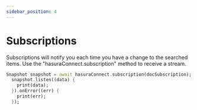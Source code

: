 ```yaml
---
sidebar_position: 4
---
```


# Subscriptions

Subscriptions will notify you each time you have a change to the searched items. Use the "hasuraConnect.subscription" method to receive a stream.

```dart
Snapshot snapshot = await hasuraConnect.subscription(docSubscription);
  snapshot.listen((data) {
    print(data);
  }).onError((err) {
    print(err);
  });

```
